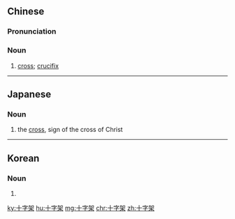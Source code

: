 ==Chinese==
{{zh-forms|type=21}}

===Pronunciation===
{{zh-pron
|m=shízìjià
|c=sap6 zi6 gaa3,sap6 zi6 gaa3-2
|h=pfs=sṳ̍p-sṳ-ka
|mn=si̍p-jī-kè/si̍p-lī-kè
|cat=n
}}

===Noun===
{{zh-noun}}

# [[cross]]; [[crucifix]]

----

==Japanese==
{{ja-kanjitab|じゅう|じ|か|yomi=on}}

===Noun===
{{ja-noun|じゅうじか}}

# the [[cross]], sign of the cross of Christ

----

==Korean==
{{ko-hanjatab|十|字|架}}

===Noun===
{{ko-noun|rv=sipjaga|hangeul=십자가}}

# {{hanja form of|십자가|the cross on which Jesus was crucified}}

[[ky:十字架]]
[[hu:十字架]]
[[mg:十字架]]
[[chr:十字架]]
[[zh:十字架]]